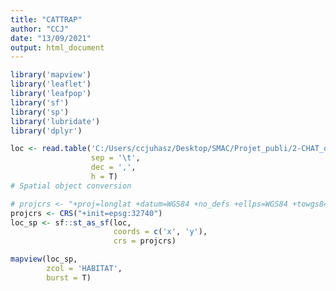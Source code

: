 ```yaml
---
title: "CATTRAP"
author: "CCJ"
date: "13/09/2021"
output: html_document
---
```


```r
library('mapview')
library('leaflet')
library('leafpop')
library('sf')
library('sp')
library('lubridate')
library('dplyr')

loc <- read.table('C:/Users/ccjuhasz/Desktop/SMAC/Projet_publi/2-CHAT_optimis_piegeage_genet/DATA/CATTRAP_GENET_CAM_loc.txt',
                  sep = '\t',
                  dec = ',',
                  h = T)
# Spatial object conversion

# projcrs <- "+proj=longlat +datum=WGS84 +no_defs +ellps=WGS84 +towgs84=0,0,0"
projcrs <- CRS("+init=epsg:32740")
loc_sp <- sf::st_as_sf(loc,
                       coords = c('x', 'y'),
                       crs = projcrs)

mapview(loc_sp,
        zcol = 'HABITAT',
        burst = T)

```

